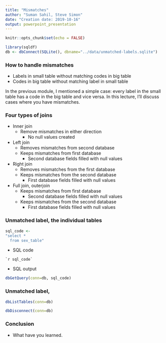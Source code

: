 ```yaml
---
title: "Mismatches"
author: "Suman Sahil, Steve Simon"
date: "Creation date: 2019-10-16"
output: powerpoint_presentation
---
```


```r
knitr::opts_chunk$set(echo = FALSE)
```

```r
library(sqldf)
db <- dbConnect(SQLite(), dbname="../data/unmatched-labels.sqlite")
```

### How to handle mismatches
+ Labels in small table without matching codes in big table
+ Codes in big table without matching label in small table

<div class="notes">

In the previous module, I mentioned a simple case: every label in the small table has a code in the big table and vice versa. In this lecture, I'll discuss cases where you have mismatches.

</div>

### Four types of joins
+ Inner join
  + Remove mismatches in either direction
    + No null values created
+ Left join
  + Removes mismatches from second database
  + Keeps mismatches from first database
    + Second database fields filled with null values
+ Right join
  + Removes mismatches from the first database
  + Keeps mismatches from the second database
    + First database fields filled with null values
+ Full join, outerjoin
  + Keeps mismatches from first database
    + Second database fields filled with null values
  + Keeps mismatches from the second database
    + First database fields filled with null values

<div class="notes">



</div>

### Unmatched label, the individual tables

```r
sql_code <- 
"select * 
  from sex_table"
```
+ SQL code
```
`r sql_code`
```
+ SQL output
```r
dbGetQuery(conn=db, sql_code)
```

<div class="notes">


### Unmatched label, 

```r
dbListTables(conn=db)
```

```r
dbDisconnect(conn=db)
```

### Conclusion
+ What have you learned.
